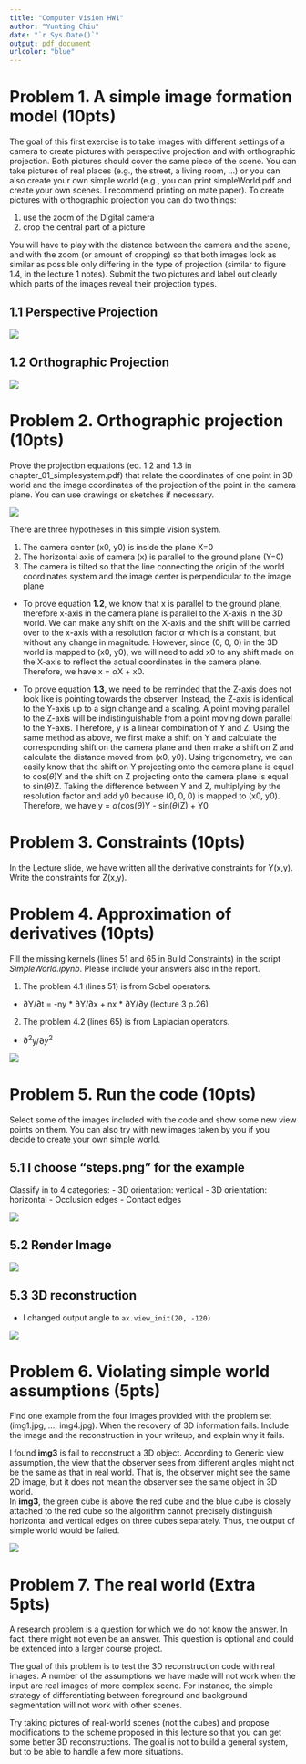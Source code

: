 ```yaml
---
title: "Computer Vision HW1"
author: "Yunting Chiu"
date: "`r Sys.Date()`"
output: pdf_document
urlcolor: "blue"
---
```


# Problem 1. A simple image formation model (10pts)
The goal of this first exercise is to take images with different settings of a camera to create pictures with perspective projection and with orthographic projection. Both pictures should cover the same piece of the scene. You can take pictures of real places (e.g., the street, a living room, ...) or you can also create your own simple world (e.g., you can print simpleWorld.pdf and create your own scenes. I recommend printing on mate paper). To create pictures with orthographic projection you can do two things:

(1) use the zoom of the Digital camera
(2) crop the central part of a picture

You will have to play with the distance between the camera and the scene, and with the zoom (or amount of cropping) so that both images look as similar as possible only differing in the type of projection (similar to figure 1.4, in the lecture 1 notes). Submit the two pictures and label out clearly which parts of the images reveal their projection types.

## 1.1 Perspective Projection

![](pics/perspective.jpg)

## 1.2 Orthographic Projection

![](pics/orthographic.jpg)

# Problem 2. Orthographic projection (10pts)
Prove the projection equations (eq. 1.2 and 1.3 in chapter_01_simplesystem.pdf) that relate the coordinates of one point in 3D world and the image coordinates of the projection of the point in the camera plane.   You can use drawings or sketches if necessary.

![](pics/1.21.3.png)

There are three hypotheses in this simple vision system.\

1.	The camera center (x0, y0) is inside the plane X=0\
2.	The horizontal axis of camera (x) is parallel to the ground plane (Y=0)\
3.	The camera is tilted so that the line connecting the origin of the world coordinates system and the image center is perpendicular to the image plane\

- To prove equation **1.2**, we know that x is parallel to the ground plane, therefore x-axis in the camera plane is parallel to the X-axis in the 3D world. We can make any shift on the X-axis and the shift will be carried over to the x-axis with a resolution factor $\alpha$ which is a constant, but without any change in magnitude. However, since (0, 0, 0) in the 3D world is mapped to (x0, y0), we will need to add x0 to any shift made on the X-axis to reflect the actual coordinates in the camera plane. Therefore, we have x = $\alpha$X + x0.

- To prove equation **1.3**, we need to be reminded that the Z-axis does not look like is pointing towards the observer. Instead, the Z-axis is identical to the Y-axis up to a sign change and a scaling. A point moving parallel to the Z-axis will be indistinguishable from a point moving down parallel to the Y-axis. Therefore, y is a linear combination of Y and Z. Using the same method as above, we first make a shift on Y and calculate the corresponding shift on the camera plane and then make a shift on Z and calculate the distance moved from (x0, y0). Using trigonometry, we can easily know that the shift on Y projecting onto the camera plane is equal to cos($\theta$)Y and the shift on Z projecting onto the camera plane is equal to sin($\theta$)Z. Taking the difference between Y and Z, multiplying by the resolution factor and add y0 because (0, 0, 0) is mapped to (x0, y0). Therefore, we have y = $\alpha$(cos($\theta$)Y - sin($\theta$)Z) + Y0

# Problem 3. Constraints (10pts)
In the Lecture slide, we have written all the derivative constraints for Y(x,y). Write the constraints for Z(x,y).



# Problem 4. Approximation of derivatives (10pts)
Fill the missing kernels (lines 51 and 65 in Build Constraints) in the script *SimpleWorld.ipynb*.
Please include your answers also in the report.

1. The problem 4.1 (lines 51) is from Sobel operators.
  - $\partial$Y/$\partial$t = -ny * $\partial$Y/$\partial$x + nx * $\partial$Y/$\partial$y (lecture 3 p.26)
  
2. The problem 4.2 (lines 65) is from Laplacian operators.
  - $\partial^2$y/$\partial$$y^2$
  
![](pics/problem4.png)

# Problem 5. Run the code (10pts)
Select some of the images included with the code and show some new view points on them. You can also try with new images taken by you if you decide to create your own simple world.\

## 5.1 I choose "steps.png" for the example
Classify in to 4 categories:
- 3D orientation: vertical
- 3D orientation: horizontal
- Occlusion edges
- Contact edges

![](pics/problem5_stepsoutput1.png)

## 5.2 Render Image

![](pics/problem5_stepsoutput2.png)


## 5.3 3D reconstruction
- I changed output angle to `ax.view_init(20, -120)`

![](pics/problem5_stepsoutput3.png)

# Problem 6. Violating simple world assumptions (5pts)
Find one example from the four images provided with the problem set (img1.jpg, ..., img4.jpg). When the recovery of 3D information fails. Include the image and the reconstruction in your writeup, and explain why it fails.

I found **img3** is fail to reconstruct a 3D object. According to Generic view assumption, the view that the observer sees from different angles might not be the same as that in real world. That is, the observer might see the same 2D image, but it does not mean the observer see the same object in 3D world.\
In **img3**, the green cube is above the red cube and the blue cube is closely attached to the red cube so the algorithm cannot precisely distinguish horizontal and vertical edges on three cubes separately. Thus, the output of simple world would be failed.

![](pics/problem6_img3.png)

# Problem 7. The real world (Extra 5pts)
A research problem is a question for which we do not know the answer. In fact, there might
not even be an answer. This question is optional and could be extended into a larger course
project.\

The goal of this problem is to test the 3D reconstruction code with real images. A number
of the assumptions we have made will not work when the input are real images of more
complex scene. For instance, the simple strategy of differentiating between foreground and
background segmentation will not work with other scenes.\

Try taking pictures of real-world scenes (not the cubes) and propose modifications to the
scheme proposed in this lecture so that you can get some better 3D reconstructions. The goal
is not to build a general system, but to be able to handle a few more situations.\


